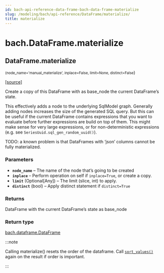 ```yaml
---
id: bach-api-reference-data-frame-bach-data-frame-materialize
slug: /modeling/bach/api-reference/DataFrame/materialize/
title: materialize
---
```


# bach.DataFrame.materialize

<div className="method">

## <span className="additional-name">DataFrame.</span><span className="name">materialize</span>

<small className="parameter-list">(<span className="parameter" id="node_name">node_name='manual_materialize'</span>, <span className="parameter" id="inplace">inplace=False</span>, <span className="parameter" id="limit">limit=None</span>, <span className="parameter" id="distinct">distinct=False</span></small>)


&#8203;<span className="view-source">[[source]](https://github.com/objectiv/objectiv-analytics/blob/main/bach/bach/dataframe.py)</span>

<div className="content">

Create a copy of this DataFrame with as base_node the current DataFrame’s state.

This effectively adds a node to the underlying SqlModel graph. Generally adding nodes increases
the size of the generated SQL query. But this can be useful if the current DataFrame contains
expressions that you want to evaluate before further expressions are build on top of them. This might
make sense for very large expressions, or for non-deterministic expressions (e.g. see
`SeriesUuid.sql_gen_random_uuid()`).

TODO: a known problem is that DataFrames with ‘json’ columns cannot be fully materialized.


### Parameters

* **`node_name`** – The name of the node that’s going to be created
* **`inplace`** – Perform operation on self if `inplace=True`, or create a copy.
* **`limit`** (Optional[Any]) – The limit (slice, int) to apply.
* **`distinct`** (bool) – Apply distinct statement if `distinct=True`



### Returns

DataFrame with the current DataFrame’s state as base_node



### Return type

[bach.dataframe.DataFrame](/modeling/bach/api-reference/DataFrame/bach.DataFrame.mdx)


:::note

Calling materialize() resets the order of the dataframe. Call [`sort_values()`](/modeling/bach/api-reference/DataFrame/bach.DataFrame.sort_values.mdx) again on
the result if order is important.


:::


</div>


</div>
